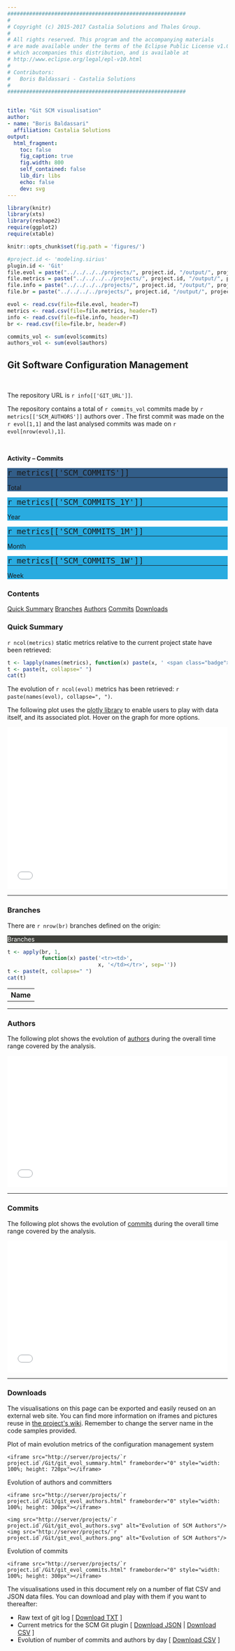 ```yaml
---
#########################################################
#
# Copyright (c) 2015-2017 Castalia Solutions and Thales Group.
#
# All rights reserved. This program and the accompanying materials
# are made available under the terms of the Eclipse Public License v1.0
# which accompanies this distribution, and is available at
# http://www.eclipse.org/legal/epl-v10.html
#
# Contributors:
#   Boris Baldassari - Castalia Solutions
#
#########################################################


title: "Git SCM visualisation"
author:
- name: "Boris Baldassari"
  affiliation: Castalia Solutions
output:
  html_fragment:
    toc: false
    fig_caption: true
    fig.width: 800
    self_contained: false
    lib_dir: libs
    echo: false
    dev: svg
---
```


```r

library(knitr)
library(xts)
library(reshape2)
require(ggplot2)
require(xtable)

knitr::opts_chunk$set(fig.path = 'figures/')

#project.id <- 'modeling.sirius'
plugin.id <- 'Git'
file.evol = paste("../../../../projects/", project.id, "/output/", project.id, "_git_commits_evol.csv", sep="")
file.metrics = paste("../../../../projects/", project.id, "/output/", project.id, "_metrics_git.csv", sep="")
file.info = paste("../../../../projects/", project.id, "/output/", project.id, "_info_git.csv", sep="")
file.br = paste("../../../../projects/", project.id, "/output/", project.id, "_git_branches.csv", sep="")

evol <- read.csv(file=file.evol, header=T)
metrics <- read.csv(file=file.metrics, header=T)
info <- read.csv(file=file.info, header=T)
br <- read.csv(file=file.br, header=F)

commits_vol <- sum(evol$commits)
authors_vol <- sum(evol$authors)
```

## Git Software Configuration Management

<br />

<div class="row"><div class="col-sm-7">

The repository URL is ``r info[['GIT_URL']]``.

The repository contains a total of ``r commits_vol`` commits made by ``r metrics[['SCM_AUTHORS']]`` authors over . The first commit was made on the ``r evol[1,1]`` and the last analysed commits was made on ``r evol[nrow(evol),1]``.

<br />

**Activity -- Commits**

<div class="my-metric" style="background-color: #325D88">
  <span style="font-size: 150%">`r metrics[['SCM_COMMITS']]`</span><hr style="margin: 0px" /><span>Total</span>
</div>
<div class="my-metric" style="background-color: #29ABE0">
  <span style="font-size: 150%">`r metrics[['SCM_COMMITS_1Y']]`</span> 
  <hr style="margin: 0px" />
  <span>Year</span>
</div>
<div class="my-metric" style="background-color: #29ABE0">
  <span style="font-size: 150%">`r metrics[['SCM_COMMITS_1M']]`</span>
  <hr style="margin: 0px" />
  <span>Month</span>
</div>
<div class="my-metric" style="background-color: #29ABE0">
  <span style="font-size: 150%">`r metrics[['SCM_COMMITS_1W']]`</span>
  <hr style="margin: 0px" />
  <span>Week</span>
</div>

</div><div class="col-sm-4">
  <div class="panel panel-default">
  <div class="panel-heading"><h3 class="panel-title">Contents</h3></div>
  <div class="list-group">
  <a href="#summary" class="list-group-item">Quick Summary</a>
  <a href="#branches" class="list-group-item">Branches</a>
  <a href="#authors" class="list-group-item">Authors</a>
  <a href="#commits" class="list-group-item">Commits</a>
  <a href="#downloads" class="list-group-item">Downloads</a>
  </div>
  </div>
</div></div>


### <a name="quick-summary"></a>Quick Summary

``r ncol(metrics)`` static metrics relative to the current project state have been retrieved:

```r
t <- lapply(names(metrics), function(x) paste(x, ' <span class="badge">', metrics[[x]], '</span>, ', sep=''))
t <- paste(t, collapse=" ")
cat(t)
```

The evolution of ``r ncol(evol)`` metrics has been retrieved: ``r paste(names(evol), collapse=", ")``.

The following plot uses the [plotly library](http://plot.ly) to enable users to play with data itself, and its associated plot. Hover on the graph for more options.

<iframe src="/projects/`r project.id`/Git/git_evol_summary.html" frameborder="0" style="width: 100%; height: 370px"></iframe>

-----

### <a name="branches"></a>Branches

There are ``r nrow(br)`` branches defined on the origin:

<div class="panel panel-default">
<div class="panel-heading" style="background-color: #3E3F3A; color: white"><span class="fa fa-indent"></span>  Branches</div>
<table class="table table-striped">
  <tr><th>Name</th></tr>
```r
t <- apply(br, 1,
           function(x) paste('<tr><td>',
                             x, '</td></tr>', sep=''))
t <- paste(t, collapse=" ")
cat(t)
```
</table>
</div>

-----

### <a name="people"></a>Authors

The following plot shows the evolution of [authors](/documentation/metrics#SCM_AUTHORS) during the overall time range covered by the analysis.

<iframe src="/projects/`r project.id`/Git/git_evol_authors.html" frameborder="0" style="width: 100%; height: 300px"></iframe>

-----

### <a name="commits"></a>Commits

The following plot shows the evolution of [commits](/documentation/metrics#SCM_COMMITS) during the overall time range covered by the analysis.

<iframe src="/projects/`r project.id`/Git/git_evol_commits.html" frameborder="0" style="width: 100%; height: 300px"></iframe>

-----

### <a name="downloads"></a>Downloads

The visualisations on this page can be exported and easily reused on an external web site. You can find more information on iframes and pictures reuse in [the project&apos;s wiki](http://alambic.io/Documentation/Tasks/Customise.html). Remember to change the server name in the code samples provided.

Plot of main evolution metrics of the configuration management system

    <iframe src="http://server/projects/`r project.id`/Git/git_evol_summary.html" frameborder="0" style="width: 100%; height: 720px"></iframe>

Evolution of authors and committers

    <iframe src="http://server/projects/`r project.id`/Git/git_evol_authors.html" frameborder="0" style="width: 100%; height: 300px"></iframe>
    
    <img src="http://server/projects/`r project.id`/Git/git_evol_authors.svg" alt="Evolution of SCM Authors"/>
    <img src="http://server/projects/`r project.id`/Git/git_evol_authors.png" alt="Evolution of SCM Authors"/>

Evolution of commits

    <iframe src="http://server/projects/`r project.id`/Git/git_evol_commits.html" frameborder="0" style="width: 100%; height: 300px"></iframe>

The visualisations used in this document rely on a number of flat CSV and JSON data files. You can download and play with them if you want to thereafter:

* Raw text of git log [ <a href="import_git.txt">Download TXT</a> ]
* Current metrics for the SCM Git plugin [ <a href="metrics_git.json">Download JSON</a> | <a href="metrics_git.csv">Download CSV</a> ]
* Evolution of number of commits and authors by day [ <a href="git_commits_evol.csv">Download CSV</a> ]




